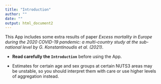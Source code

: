 ```yaml
---
title: "Introduction"
author: ""
date: ""
output: html_document2
---
```



This App includes some extra results of paper *Excess mortality in Europe during the 2020 COVID-19 pandemic: a multi-country study at the sub-national level by G. Konstantinoudis et al. (2021)*. 

* **Read carefully the `Introduction`** before using the App.

* Estimates for certain age and sex groups at certain NUTS3 areas may be unstable, so you should interpret them with care or use higher levels of aggregation instead.


